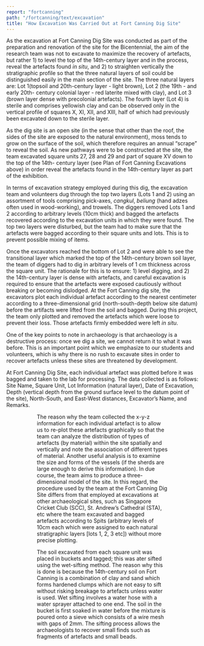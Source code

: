 ```yaml
---
report: "fortcanning"
path: "/fortcanning/text/excavation"
title: "How Excavation Was Carried Out at Fort Canning Dig Site"
---
```



As the excavation at Fort Canning Dig Site was conducted as part of the preparation and renovation of the site for the Bicentennial, the aim of the research team was not to excavate to maximize the recovery of artefacts, but rather 1) to level the top of the 14th-century layer and in the process, reveal the artefacts found _in situ_, and 2) to straighten vertically the stratigraphic profile so that the three natural layers of soil could be distinguished easily in the main section of the site. The three natural layers are: Lot 1(topsoil and 20th-century layer - light brown), Lot 2 (the 19th - and early 20th- century colonial layer - red laterite mixed with clay), and Lot 3 (brown layer dense with precolonial artefacts). The fourth layer (Lot 4) is sterile and comprises yellowish clay and can be observed only in the vertical profile of squares X, XI, XII, and XIII, half of which had previously been excavated down to the sterile layer.

As the dig site is an open site (in the sense that other than the roof, the sides of the site are exposed to the natural environment), moss tends to grow on the surface of the soil, which therefore requires an annual “scrape” to reveal the soil. As new pathways were to be constructed at the site, the team excavated square units 27, 28 and 29 and part of square XV down to the top of the 14th- century layer (see Plan of Fort Canning Excavations above) in order reveal the artefacts found in the 14th-century layer as part of the exhibition.

In terms of excavation strategy employed during this dig, the excavation team and volunteers dug through the top two layers (Lots 1 and 2) using an assortment of tools comprising pick-axes, _cangkul_, _beliung_ (hand adzes often used in wood-working), and trowels. The diggers removed Lots 1 and 2 according to arbitrary levels (10cm thick) and bagged the artefacts recovered according to the excavation units in which they were found. The top two layers were disturbed, but the team had to make sure that the artefacts were bagged according to their square units and lots. This is to prevent possible mixing of items.

Once the excavators reached the bottom of Lot 2 and were able to see the transitional layer which marked the top of the 14th-century brown soil layer, the team of diggers had to dig in arbitrary levels of 1 cm thickness across the square unit. The rationale for this is to ensure: 1) level digging, and 2) the 14th-century layer is dense with artefacts, and careful excavation is required to ensure that the artefacts were exposed cautiously without breaking or becoming dislodged. At the Fort Canning dig site, the excavators plot each individual artefact according to the nearest centimeter according to a three-dimensional grid (north-south-depth below site datum) before the artifacts were lifted from the soil and bagged. During this project, the team only plotted and removed the artefacts which were loose to prevent their loss. Those artefacts firmly embedded were left _in situ_.

One of the key points to note in archaeology is that archaeology is a destructive process: once we dig a site, we cannot return it to what it was before. This is an important point which we emphasize to our students and volunteers, which is why there is no rush to excavate sites in order to recover artefacts unless these sites are threatened by development.

At Fort Canning Dig Site, each individual artefact was plotted before it was bagged and taken to the lab for processing. The data collected is as follows: Site Name, Square Unit, Lot Information (natural layer), Date of Excavation, Depth (vertical depth from the ground surface level to the datum point of the site), North-South, and East-West distances, Excavator’s Name, and Remarks.

<Figure   img="Fig-3.png"
  caption="Fig. 3 Fort Canning Site Excavation Tag"
/>

<Figure   img="Fig-4-Plotting.jpg"
  caption="Fig. 4 Ploting an artefact’s location within the site"
/>

The reason why the team collected the x-y-z information for each individual artefact is to allow us to re-plot these artefacts graphically so that the team can analyze the distribution of types of artefacts (by material) within the site spatially and vertically and note the association of different types of material. Another useful analysis is to examine the size and forms of the vessels (if the sherds are large enough to derive this information). In due course, the team aims to produce a three-dimensional model of the site. In this regard, the procedure used by the team at the Fort Canning Dig Site differs from that employed at excavations at other archaeological sites, such as Singapore Cricket Club (SCC), St. Andrew’s Cathedral (STA), etc where the team excavated and bagged artefacts according to Spits (arbitrary levels of 10cm each which were assigned to each natural stratigraphic layers [lots 1, 2, 3 etc]) without more precise plotting.

The soil excavated from each square unit was placed in buckets and tagged; this was ater sifted using the wet-sifting method. The reason why this is done is because the 14th-century soil on Fort Canning is a combination of clay and sand which forms hardened clumps which are not easy to sift without risking breakage to artefacts unless water is used. Wet sifting involves a water hose with a water sprayer attached to one end. The soil in the bucket is first soaked in water before the mixture is poured onto a sieve which consists of a wire mesh with gaps of 2mm. The sifting process allows the archaeologists to recover small finds such as fragments of artefacts and small beads.

<Figure   img="Fig-5-Wet-sifting.jpg"
  caption="Fig. 5 Wet sifting at Fort Canning"
/>



